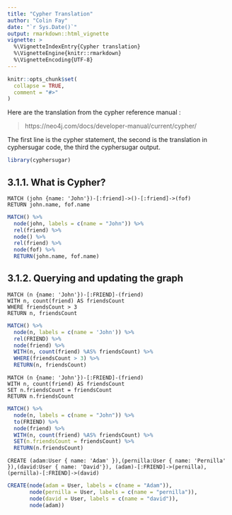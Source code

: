 ```yaml
---
title: "Cypher Translation"
author: "Colin Fay"
date: "`r Sys.Date()`"
output: rmarkdown::html_vignette
vignette: >
  %\VignetteIndexEntry{Cypher translation}
  %\VignetteEngine{knitr::rmarkdown}
  %\VignetteEncoding{UTF-8}
---
```


```r
knitr::opts_chunk$set(
  collapse = TRUE,
  comment = "#>"
)
```

Here are the translation from the cypher reference manual : 

> https://neo4j.com/docs/developer-manual/current/cypher/ 

The first line is the cypher statement, the second is the translation in cyphersugar code, the third the cyphersugar output.

```r
library(cyphersugar)
```


## 3.1.1. What is Cypher?

```
MATCH (john {name: 'John'})-[:friend]->()-[:friend]->(fof)
RETURN john.name, fof.name
```

```r
MATCH() %>%
  node(john, labels = c(name = "John")) %>%
  rel(friend) %>% 
  node() %>%
  rel(friend) %>%
  node(fof) %>%
  RETURN(john.name, fof.name)
```

## 3.1.2. Querying and updating the graph

```
MATCH (n {name: 'John'})-[:FRIEND]-(friend)
WITH n, count(friend) AS friendsCount
WHERE friendsCount > 3
RETURN n, friendsCount
```

```r
MATCH() %>%
  node(n, labels = c(name = 'John')) %>%
  rel(FRIEND) %>%
  node(friend) %>%
  WITH(n, count(friend) %AS% friendsCount) %>%
  WHERE(friendsCount > 3) %>%
  RETURN(n, friendsCount)
```

```
MATCH (n {name: 'John'})-[:FRIEND]-(friend)
WITH n, count(friend) AS friendsCount
SET n.friendsCount = friendsCount
RETURN n.friendsCount
```

```r
MATCH() %>%
  node(n, labels = c(name = "John")) %>%
  to(FRIEND) %>%
  node(friend) %>% 
  WITH(n, count(friend) %AS% friendsCount) %>%
  SET(n.friendsCount = friendsCount) %>%
  RETURN(n.friendsCount)
```


```
CREATE (adam:User { name: 'Adam' }),(pernilla:User { name: 'Pernilla' }),(david:User { name: 'David'}), (adam)-[:FRIEND]->(pernilla),(pernilla)-[:FRIEND]->(david)
```

```r
CREATE(node(adam = User, labels = c(name = "Adam")), 
       node(pernilla = User, labels = c(name = "pernilla")), 
       node(david = User, labels = c(name = "david")), 
       node(adam))
```

